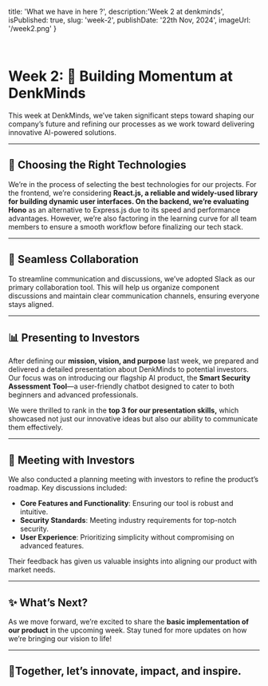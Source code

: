   title: 'What we have in here ?',
  description:'Week 2 at denkminds',
  isPublished: true,
  slug: 'week-2',
  publishDate: '22th Nov, 2024',
  imageUrl: '/week2.png'
}

<br />


# Week 2: 🚀 Building Momentum at DenkMinds

This week at DenkMinds, we’ve taken significant steps toward shaping our company’s future and refining our processes as we work toward delivering innovative AI-powered solutions.  

---

## 🤔 Choosing the Right Technologies  
We’re in the process of selecting the best technologies for our projects. For the frontend, we’re considering **React.js, a reliable and widely-used library for building dynamic user interfaces. On the backend, we’re evaluating Hono** as an alternative to Express.js due to its speed and performance advantages. However, we’re also factoring in the learning curve for all team members to ensure a smooth workflow before finalizing our tech stack.  

---

## 🤝 Seamless Collaboration  
To streamline communication and discussions, we’ve adopted Slack as our primary collaboration tool. This will help us organize component discussions and maintain clear communication channels, ensuring everyone stays aligned.  

---

## 📊 Presenting to Investors  
After defining our **mission, vision, and purpose** last week, we prepared and delivered a detailed presentation about DenkMinds to potential investors. Our focus was on introducing our flagship AI product, the **Smart Security Assessment Tool**—a user-friendly chatbot designed to cater to both beginners and advanced professionals.  

We were thrilled to rank in the **top 3 for our presentation skills,** which showcased not just our innovative ideas but also our ability to communicate them effectively.  

---

## 💼 Meeting with Investors  
We also conducted a planning meeting with investors to refine the product’s roadmap. Key discussions included:  
- **Core Features and Functionality**: Ensuring our tool is robust and intuitive.  
- **Security Standards**: Meeting industry requirements for top-notch security.  
- **User Experience**: Prioritizing simplicity without compromising on advanced features.  

Their feedback has given us valuable insights into aligning our product with market needs.  

---

## ✨ What’s Next?  
As we move forward, we’re excited to share the **basic implementation of our product** in the upcoming week. Stay tuned for more updates on how we’re bringing our vision to life!  

---  

## 🌟Together, let’s innovate, impact, and inspire.